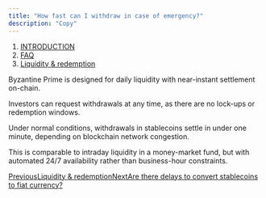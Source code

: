 ```yaml
---
title: "How fast can I withdraw in case of emergency?"
description: "Copy"
---
```


1. [INTRODUCTION](/documentation/introduction)
2. [FAQ](/documentation/introduction/faq)
3. [Liquidity & redemption](/documentation/introduction/faq/liquidity-and-redemption)

Byzantine Prime is designed for daily liquidity with near-instant settlement on-chain.

Investors can request withdrawals at any time, as there are no lock-ups or redemption windows.

Under normal conditions, withdrawals in stablecoins settle in under one minute, depending on blockchain network congestion.

This is comparable to intraday liquidity in a money-market fund, but with automated 24/7 availability rather than business-hour constraints.

[PreviousLiquidity & redemption](/documentation/introduction/faq/liquidity-and-redemption)[NextAre there delays to convert stablecoins to fiat currency?](/documentation/introduction/faq/liquidity-and-redemption/are-there-delays-to-convert-stablecoins-to-fiat-currency)
